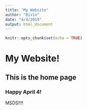 ```yaml
---
title: "My Website"
author: "Bivin"
date: "4/4/2019"
output: html_document
---
```


```r
knitr::opts_chunk$set(echo = TRUE)
```

# My Website!
## This is the home page
### Happy April 4!
MSDS!!!!